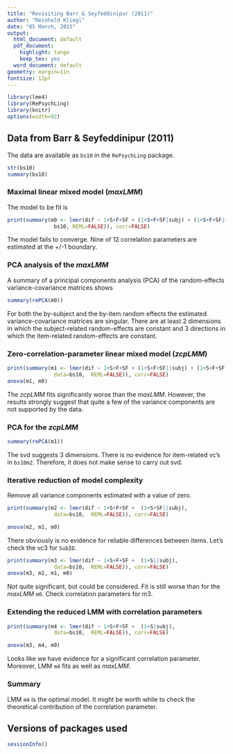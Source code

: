 ```yaml
---
title: "Revisiting Barr & Seyfeddinipur (2011)"
author: "Reinhold Kliegl"
date: "05 March, 2015"
output:
  html_document: default
  pdf_document:
    highlight: tango
    keep_tex: yes
  word_document: default
geometry: margin=1in
fontsize: 12pt
---
```

<!-- 
%\VignetteEngine{knitr::knitr}
%\VignetteIndexEntry{Revisiting Barr & Seyfeddinipur (2011)}
-->

```r
library(lme4)
library(RePsychLing)
library(knitr)
options(width=92)
```

## Data from Barr & Seyfeddinipur (2011)

The data are available as `bs10` in the `RePsychLing` package.  

```r
str(bs10)
summary(bs10)
```

### Maximal linear mixed model (_maxLMM_)

The model to be fit is
```r
print(summary(m0 <- lmer(dif ~ 1+S+F+SF + (1+S+F+SF|subj) + (1+S+F+SF|item),
               bs10, REML=FALSE)), corr=FALSE)
```

The model fails to converge. Nine of 12 correlation parameters are estimated at the +/-1 boundary. 

### PCA analysis of the _maxLMM_

A summary of a principal components analysis (PCA) of the random-effects variance-covariance
matrices shows
```r
summary(rePCA(m0))
```

For both the by-subject and the by-item random effects the estimated variance-covariance matrices are singular.  There are at least 2 dimensions in which the subject-related random-effects are constant and 3 directions in which the item-related random-effects are constant.

### Zero-correlation-parameter linear mixed model (_zcpLMM_)

```r
print(summary(m1 <- lmer(dif ~ 1+S+F+SF + (1+S+F+SF||subj) + (1+S+F+SF||item),
               data=bs10,  REML=FALSE)), corr=FALSE)
anova(m1, m0)
```

The _zcpLMM_ fits significantly worse than the _maxLMM_. However, the results strongly suggest that quite a few of the variance components are not supported by the data. 

### PCA for the _zcpLMM_


```r
summary(rePCA(m1))
```

The svd suggests 3 dimensions. There is no evidence for item-related vc's in `bs10m2`. Therefore, it does not make sense to carry out svd.

### Iterative reduction of model complexity

Remove all variance components estimated with a value of zero. 

```r
print(summary(m2 <- lmer(dif ~ 1+S+F+SF +  (1+S+SF||subj),
               data=bs10,  REML=FALSE)), corr=FALSE)

anova(m2, m1, m0)
```

There obviously is no evidence for reliable differences between items. Let's check the vc3 for `SubID`.

```r
print(summary(m3 <- lmer(dif ~ 1+S+F+SF +  (1+S||subj),
               data=bs10,  REML=FALSE)), corr=FALSE)
anova(m3, m2, m1, m0)
```

Not quite significant, but could be considered. Fit is still worse than for the _maxLMM_ `m0`. Check correlation parameters for m3.

### Extending the reduced LMM with correlation parameters

```r
print(summary(m4 <- lmer(dif ~ 1+S+F+SF +  (1+S|subj),
               data=bs10,  REML=FALSE)), corr=FALSE)

anova(m3, m4, m0)
```

Looks like we have evidence for a significant correlation parameter. Moreover, LMM `m4` fits as well as _maxLMM_. 

### Summary

LMM `m4` is the optimal model. It might be worth while to check the theoretical contribution of the correlation parameter.  

## Versions of packages used
```r
sessionInfo()
```
